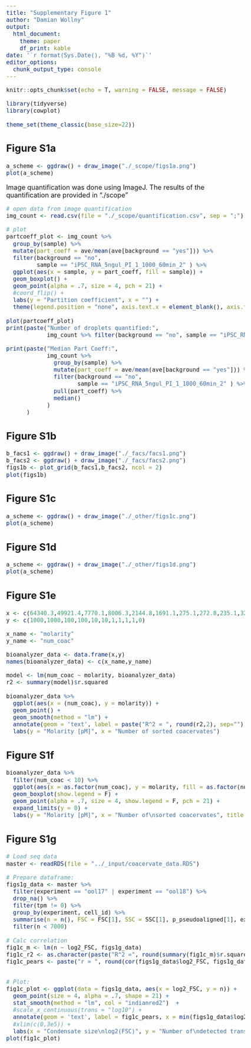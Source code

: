 ```yaml
---
title: "Supplementary Figure 1"
author: "Damian Wollny"
output:
  html_document:
    theme: paper
    df_print: kable
date: '`r format(Sys.Date(), "%B %d, %Y")`'
editor_options: 
  chunk_output_type: console
---
```


```r
knitr::opts_chunk$set(echo = T, warning = FALSE, message = FALSE)
```

```r
library(tidyverse)
library(cowplot)

theme_set(theme_classic(base_size=22))
```

<style type="text/css">

body, td {
   font-size: 18px;
}
</style>

## Figure S1a

```r
a_scheme <- ggdraw() + draw_image("./_scope/figs1a.png")
plot(a_scheme)
```

Image quantification was done using ImageJ. The results of the quantification are provided in "./scope"

```r
# open data from image quantification
img_count <- read.csv(file = "./_scope/quantification.csv", sep = ";") %>% select(-n) %>% as.tbl()

# plot
partcoeff_plot <- img_count %>% 
  group_by(sample) %>% 
  mutate(part_coeff = ave/mean(ave[background == "yes"])) %>% 
  filter(background == "no",
         sample == "iPSC_RNA_5ngul_PI_1_1000_60min_2" ) %>% 
  ggplot(aes(x = sample, y = part_coeff, fill = sample)) +
  geom_boxplot() +
  geom_point(alpha = .7, size = 4, pch = 21) +
  #coord_flip() +
  labs(y = "Partition coefficient", x = "") +
  theme(legend.position = "none", axis.text.x = element_blank(), axis.ticks.x = element_blank(), axis.line.x = element_blank())

plot(partcoeff_plot)
print(paste("Number of droplets quantified:", 
            img_count %>% filter(background == "no", sample == "iPSC_RNA_5ngul_PI_1_1000_60min_2" ) %>% nrow()))

print(paste("Median Part Coeff:", 
            img_count %>% 
              group_by(sample) %>% 
              mutate(part_coeff = ave/mean(ave[background == "yes"])) %>% 
              filter(background == "no",
                     sample == "iPSC_RNA_5ngul_PI_1_1000_60min_2" ) %>% 
              pull(part_coeff) %>% 
              median()
            )
      )

```

## Figure S1b

```r
b_facs1 <- ggdraw() + draw_image("./_facs/facs1.png")
b_facs2 <- ggdraw() + draw_image("./_facs/facs2.png")
figs1b <- plot_grid(b_facs1,b_facs2, ncol = 2)
plot(figs1b)
```

## Figure S1c

```r
a_scheme <- ggdraw() + draw_image("./_other/figs1c.png")
plot(a_scheme)
```

## Figure S1d

```r
a_scheme <- ggdraw() + draw_image("./_other/figs1d.png")
plot(a_scheme)
```

## Figure S1e

```r
x <- c(64340.3,49921.4,7770.1,8006.3,2144.8,1691.1,275.1,272.8,235.1,327.3,78.5)
y <- c(1000,1000,100,100,10,10,1,1,1,1,0)

x_name <- "molarity"
y_name <- "num_coac"

bioanalyzer_data <- data.frame(x,y)
names(bioanalyzer_data) <- c(x_name,y_name)

model <- lm(num_coac ~ molarity, bioanalyzer_data) 
r2 <- summary(model)$r.squared

bioanalyzer_data %>% 
  ggplot(aes(x = (num_coac), y = molarity)) +
  geom_point() +
  geom_smooth(method = "lm") +
  annotate(geom = 'text', label = paste("R^2 = ", round(r2,2), sep=""), x = 12, y = 6e4, hjust = -.0, vjust = 0, size = 8) +
  labs(y = "Molarity [pM]", x = "Number of sorted coacervates")
```

## Figure S1f

```r
bioanalyzer_data %>% 
  filter(num_coac < 10) %>% 
  ggplot(aes(x = as.factor(num_coac), y = molarity, fill = as.factor(num_coac))) +
  geom_boxplot(show.legend = F) + 
  geom_point(alpha = .7, size = 4, show.legend = F, pch = 21) +
  expand_limits(y = 0) +
  labs(y = "Molarity [pM]", x = "Number of\nsorted coacervates", title = "cDNA yield")
```

## Figure S1g

```r
# Load seq data
master <- readRDS(file = "../_input/coacervate_data.RDS")

# Prepare dataframe:
figs1g_data <- master %>% 
  filter(experiment == "ool17" | experiment == "ool18") %>% 
  drop_na() %>% 
  filter(tpm != 0) %>% 
  group_by(experiment, cell_id) %>%
  summarise(n = n(), FSC = FSC[1], SSC = SSC[1], p_pseudoaligned[1], experiment[1], log2_FSC = log2(FSC[1])) %>% 
  filter(n < 7000)

# Calc correlation
fig1c_m <- lm(n ~ log2_FSC, figs1g_data) 
fig1c_r2 <- as.character(paste("R^2 =", round(summary(fig1c_m)$r.squared, 3), sep = " "))
fig1c_pears <- paste("r = ", round(cor(figs1g_data$log2_FSC, figs1g_data$n), 2), sep = "")


# Plot:
fig1c_plot <- ggplot(data = figs1g_data, aes(x = log2_FSC, y = n)) +
  geom_point(size = 4, alpha = .7, shape = 21) +
  stat_smooth(method = "lm", col = "indianred2")  +
  #scale_x_continuous(trans = "log10") +
  annotate(geom = 'text', label = fig1c_pears, x = min(figs1g_data$log2_FSC), y = max(figs1g_data$n), hjust = -.1, vjust = 1, size = 6) +
  #xlim(c(0,3e5)) +
  labs(x = "Condensate size\nlog2(FSC)", y = "Number of\ndetected transcripts") 
plot(fig1c_plot)
```